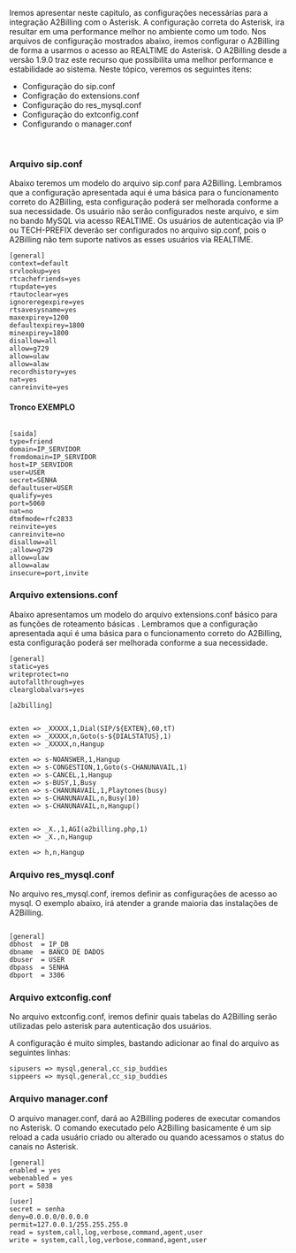 Iremos apresentar neste capitulo, as configurações necessárias para a integração A2Billing com o Asterisk. 
A configuração correta do Asterisk, ira resultar em uma performance melhor no ambiente como um todo.
Nos arquivos de configuração mostrados abaixo, iremos configurar o A2Billing  de forma a usarmos o acesso ao REALTIME do Asterisk. 
O A2Billing desde a versão 1.9.0 traz este recurso que possibilita uma melhor performance e estabilidade ao sistema.
Neste tópico, veremos os seguintes itens:

* Configuração do sip.conf
* Configração do extensions.conf
* Configuração do res_mysql.conf
* Configuração do extconfig.conf
* Configurando o manager.conf
<br>

=== Arquivo sip.conf ===

Abaixo teremos um modelo do arquivo sip.conf para A2Billing. Lembramos que a configuração apresentada aqui é uma básica para o funcionamento correto do A2Billing, esta configuração poderá ser melhorada conforme a sua necessidade. Os usuário não serão configurados neste arquivo, e sim no bando MySQL via acesso REALTIME. 
Os usuários de autenticação via IP ou TECH-PREFIX deverão ser configurados no arquivo sip.conf, pois o A2Billing não tem suporte nativos as esses usuários via REALTIME.

<pre>
[general]
context=default 
srvlookup=yes
rtcachefriends=yes
rtupdate=yes
rtautoclear=yes
ignoreregexpire=yes
rtsavesysname=yes
maxexpirey=1200
defaultexpirey=1800
minexpirey=1800
disallow=all
allow=g729
allow=ulaw
allow=alaw 
recordhistory=yes 
nat=yes     
canreinvite=yes
</pre>


==== Tronco EXEMPLO ====

<pre>

[saida]
type=friend
domain=IP_SERVIDOR
fromdomain=IP_SERVIDOR
host=IP_SERVIDOR
user=USER
secret=SENHA
defaultuser=USER
qualify=yes
port=5060
nat=no
dtmfmode=rfc2833
reinvite=yes
canreinvite=no
disallow=all
;allow=g729
allow=ulaw
allow=alaw
insecure=port,invite

</pre>

=== Arquivo extensions.conf ===

Abaixo apresentamos um modelo do arquivo extensions.conf básico para as funções de roteamento básicas . 
Lembramos que a configuração apresentada aqui é uma básica para o funcionamento correto do A2Billing, esta configuração poderá ser melhorada conforme a sua necessidade.

<pre>
[general]
static=yes
writeprotect=no
autofallthrough=yes
clearglobalvars=yes

[a2billing]


exten => _XXXXX,1,Dial(SIP/${EXTEN},60,tT)
exten => _XXXXX,n,Goto(s-${DIALSTATUS},1)
exten => _XXXXX,n,Hangup

exten => s-NOANSWER,1,Hangup
exten => s-CONGESTION,1,Goto(s-CHANUNAVAIL,1)
exten => s-CANCEL,1,Hangup
exten => s-BUSY,1,Busy
exten => s-CHANUNAVAIL,1,Playtones(busy)
exten => s-CHANUNAVAIL,n,Busy(10)
exten => s-CHANUNAVAIL,n,Hangup()


exten => _X.,1,AGI(a2billing.php,1)
exten => _X.,n,Hangup

exten => h,n,Hangup

</pre>

=== Arquivo res_mysql.conf ===

No arquivo res_mysql.conf, iremos definir as configurações de acesso ao mysql. 
O exemplo abaixo, irá atender a grande maioria das instalações de A2Billing.

<pre>

[general]
dbhost 	= IP_DB
dbname 	= BANCO DE DADOS
dbuser 	= USER
dbpass 	= SENHA
dbport 	= 3306

</pre>

=== Arquivo extconfig.conf ===

No arquivo extconfig.conf, iremos definir quais tabelas do A2Billing serão utilizadas pelo asterisk para autenticação dos usuários.

A configuração é muito simples, bastando adicionar ao final do arquivo as seguintes linhas:

<pre>
sipusers => mysql,general,cc_sip_buddies
sippeers => mysql,general,cc_sip_buddies
</pre>


=== Arquivo manager.conf ===

O arquivo manager.conf, dará ao A2Billing poderes de executar comandos no Asterisk. 
O comando executado pelo A2Billing basicamente é um sip reload a cada usuário criado ou alterado ou quando acessamos o status do canais no Asterisk.

<pre>
[general]
enabled = yes
webenabled = yes
port = 5038

[user]
secret = senha
deny=0.0.0.0/0.0.0.0
permit=127.0.0.1/255.255.255.0
read = system,call,log,verbose,command,agent,user
write = system,call,log,verbose,command,agent,user
</pre>
